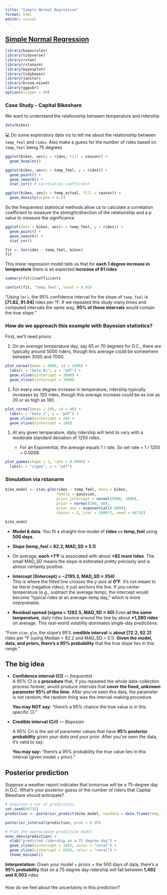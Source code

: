 ```yaml
---
title: "Simple Normal Regression"
format: html
editor: visual
---
```


## [Simple Normal Regression](https://www.bayesrulesbook.com/chapter-9#:~:text=Chapter%209-,Simple%20Normal%20Regression,-Welcome%20to%20Unit)

```r
library(bayesrules)
library(tidyverse)
library(rstan)
library(rstanarm)
library(bayesplot)
library(tidybayes)
library(janitor)
library(broom.mixed)
library(ggpubr)
options(scipen = 99)
```

### Case Study - Capital Bikeshare

We want to understand the relationship between temperature and ridership

```r
data(bikes)
```

💻 Do some exploratory data viz to tell me about the relationship between `temp_feel` and `rides`. Also make a guess for the number of rides based on `temp_feel` being 75 degrees

```r
ggplot(bikes, aes(y = rides, fill = season)) +
  geom_boxplot()
```

```r
ggplot(bikes, aes(x = temp_feel, y = rides)) +
  geom_point() +
  geom_smooth() +
  stat_cor() # Correlation coefficient 
```

```r
ggplot(bikes, aes(x = temp_actual, fill = season)) +
  geom_density(alpha = 0.5)
```

So the frequentest statistical methods allow us to calculate a correlation coefficient to measure the strength/direction of the relationship and a p value to measure the significance

```r
ggplot(data = bikes, aes(x = temp_feel, y = rides)) +
  geom_point() +
  geom_smooth() +
  stat_cor()
```

```r
fit <- lm(rides ~ temp_feel, bikes)
fit
```

This linear regression model tells us that for **each 1 degree increase in temperature** there is an expected **increase of 81 rides**

```r
summary(fit)$coefficients
```

```r
confint(fit, "temp_feel", level = 0.95) 
```

“Using `lm()`, the 95% confidence interval for the slope of `temp_feel` is **\[71.82, 91.94\]** rides per °F. If we repeated this study many times and computed intervals the same way, **95% of those intervals** would contain the true slope.”

### How do we approach this example with Bayesian statistics?

First, we'll need priors:

1.  On an *average* temperature day, say 65 or 70 degrees for D.C., there are typically around 5000 riders, though this average could be somewhere between 3000 and 7000.

```r
plot_normal(mean = 5000, sd = 1000) +
  labs(x = "beta_0c", y = "pdf") +
  geom_vline(xintercept = 3000) +
  geom_vline(xintercept = 7000) 
```

1.  For every one degree increase in temperature, ridership typically increases by 100 rides, though this average increase could be as low as 20 or as high as 180.

```r
plot_normal(mean = 100, sd = 40) + 
  labs(x = "beta_1", y = "pdf") +
  geom_vline(xintercept = 20) +
  geom_vline(xintercept = 180) 
```

1.  At any given temperature, daily ridership will tend to vary with a moderate standard deviation of 1250 rides.

    -   For an Exponential, the average equals 1 / rate. So set rate = 1 / 1250 = 0.0008.

```r
plot_gamma(shape = 1, rate = 0.0008) + 
  labs(x = "sigma", y = "pdf")
```

### Simulation via rstanarm

```r
bike_model <- stan_glm(rides ~ temp_feel, data = bikes,
                       family = gaussian,
                       prior_intercept = normal(5000, 1000),
                       prior = normal(100, 40), 
                       prior_aux = exponential(0.0008),
                       chains = 4, iter = 5000*2, seed = 84735)
```

```r
bike_model
```

-   **Model & data**: You fit a straight-line model of **rides** vs **temp_feel** using **500 days**.

-   **Slope (temp_feel = 82.2, MAD_SD ≈ 5.1)**\

-   On average, **each +1°F** is associated with about **+82 more rides**. The small MAD_SD means the slope is estimated pretty precisely and is almost certainly positive.

-   **Intercept ((Intercept) = −2195.3, MAD_SD ≈ 354)**\
    This is where the fitted line crosses the y-axis at **0°F**. It’s not meant to be literal (negative rides); it just anchors the line. If you center temperature (e.g., subtract the average temp), the intercept would become “typical rides at an average-temp day,” which is more interpretable.

-   **Residual spread (sigma = 1282.5, MAD_SD ≈ 40)** Even **at the same temperature**, daily rides bounce around the line by about **±1,280 rides** on average. This real-world volatility dominates single-day predictions.

“From `stan_glm`, the slope’s 95% **credible interval** is **about \[72.2, 92.2\]** rides per °F (using Median = 82.2 and MAD_SD = 5.1). **Given the model, data, and priors, there’s a 95% probability** that the true slope lies in this range.”

## The big idea

-   **Confidence interval (CI)** — *frequentist*\
    A 95% CI is a **procedure** that, if you repeated the whole data-collection process forever, would produce intervals that **cover the fixed, unknown parameter 95% of the time**. After you’ve seen *this* data, the parameter is not random; the random thing was the interval-making procedure.\

    **You may NOT say:** “there’s a 95% chance the true value is in this specific CI.”

-   **Credible interval (CrI)** — *Bayesian*\

    A 95% CrI is the set of parameter values that have **95% posterior probability** *given your data and your prior*. After you’ve seen the data, it’s valid to say:\

    **You may say:** “there’s a 95% probability the true value lies in this interval (given model + prior).”

## Posterior prediction

Suppose a weather report indicates that tomorrow will be a 75-degree day in D.C. What’s your posterior guess of the number of riders that Capital Bikeshare should anticipate?

```r
# Simulate a set of predictions
set.seed(84735)
prediction <- posterior_predict(bike_model, newdata = data.frame(temp_feel = 75))
```

```r
posterior_interval(prediction, prob = 0.95)
```

```r
# Plot the approximate predictive model
mcmc_dens(prediction) + 
  xlab("predicted ridership on a 75 degree day") +
  geom_vline(xintercept = 1492, color = "coral") +
  geom_vline(xintercept = 6502, color = "coral") +
  theme_minimal()
```

**Interpretation:** Given your model + priors + the 500 days of data, there’s a **95% probability** that on a 75 degree day ridership will fall between **1,492 and 6,503** rides

### 

How do we feel about the uncertainty in this prediction?
